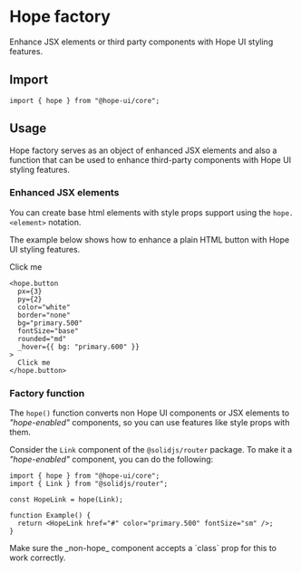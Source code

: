 

# Hope factory

Enhance JSX elements or third party components with Hope UI styling features.

## Import

```tsx
import { hope } from "@hope-ui/core";
```

## Usage

Hope factory serves as an object of enhanced JSX elements and also a function that can be used to enhance third-party components with Hope UI styling features.

### Enhanced JSX elements

You can create base html elements with style props support using the `hope.<element>` notation.

The example below shows how to enhance a plain HTML button with Hope UI styling features.

<Preview>
  <hope.button
    px={3}
    py={2}
    color="white"
    border="none"
    bg="primary.500"
    fontSize="base"
    rounded="md"
    _hover={{ bg: "primary.600" }}
  >
    Click me
  </hope.button>
</Preview>

```tsx
<hope.button
  px={3}
  py={2}
  color="white"
  border="none"
  bg="primary.500"
  fontSize="base"
  rounded="md"
  _hover={{ bg: "primary.600" }}
>
  Click me
</hope.button>
```

### Factory function

The `hope()` function converts non Hope UI components or JSX elements to _"hope-enabled"_ components, so you can use features like style props with them.

Consider the `Link` component of the `@solidjs/router` package. To make it a _"hope-enabled"_ component, you can do the following:

```tsx
import { hope } from "@hope-ui/core";
import { Link } from "@solidjs/router";

const HopeLink = hope(Link);

function Example() {
  return <HopeLink href="#" color="primary.500" fontSize="sm" />;
}
```

<Callout type="warning">
  Make sure the _non-hope_ component accepts a `class` prop for this to work correctly.
</Callout>
